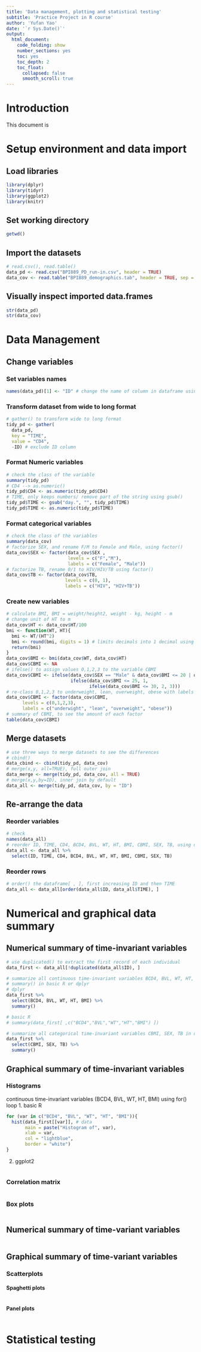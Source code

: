 ```yaml
---
title: 'Data management, plotting and statistical testing'
subtitle: 'Practice Project in R course'
author: 'Yufan Yao'
date: '`r Sys.Date()`'
output: 
  html_document: 
    code_folding: show
    number_sections: yes
    toc: yes
    toc_depth: 2
    toc_float:
      collapsed: false
      smooth_scroll: true
---
```

# Introduction
This document is 

# Setup environment and data import
## Load libraries
```r
library(dplyr)
library(tidyr)
library(ggplot2)
library(knitr)
```

## Set working directory
```r
getwd()
```

## Import the datasets
```r
# read.csv(), read.table()
data_pd <- read.csv("BPI889_PD_run-in.csv", header = TRUE)
data_cov <- read.table("BPI889_demographics.tab", header = TRUE, sep = "")
```

## Visually inspect imported data.frames
```r
str(data_pd)
str(data_cov)
```

# Data Management
## Change variables
### Set variables names
```r
names(data_pd)[1] <- "ID" # change the name of column in dataframe using names()
```

### Transform dataset from wide to long format
```r
# gather() to transform wide to long format
tidy_pd <- gather(
  data_pd,
  key = "TIME",
  value = "CD4",
  -ID) # exclude ID column
```

### Format Numeric variables
```r
# check the class of the variable
summary(tidy_pd)
# CD4 --> as.numeric()
tidy_pd$CD4 <- as.numeric(tidy_pd$CD4)
# TIME, only keeps numbers/ remove part of the string using gsub()
tidy_pd$TIME <- gsub("day.", "", tidy_pd$TIME)
tidy_pd$TIME <- as.numeric(tidy_pd$TIME)
```

### Format categorical variables
```r
# check the class of the variables
summary(data_cov)
# factorize SEX, and rename F/M to Female and Male, using factor()
data_cov$SEX <- factor(data_cov$SEX ,
                       levels = c("F","M"),
                       labels = c("Female", "Male"))
# factorize TB, rename 0/1 to HIV/HIV/TB using factor()
data_cov$TB <- factor(data_cov$TB,
                      levels = c(0, 1),
                      labels = c("HIV", "HIV+TB"))
```

### Create new variables
```r
# calculate BMI, BMI = weight/height2, weight - kg, height - m
# change unit of HT to m
data_cov$HT <- data_cov$HT/100
bmi <- function(WT, HT){
  bmi <- WT/(HT^2)
  bmi <- round(bmi, digits = 1) # limits decimals into 1 decimal using round()
  return(bmi)
}
data_cov$BMI <- bmi(data_cov$WT, data_cov$HT)
data_cov$CBMI <- NA
# ifelse() to assign values 0,1,2,3 to the variable CBMI
data_cov$CBMI <- ifelse(data_cov$SEX == "Male" & data_cov$BMI <= 20 | data_cov$SEX == "Female" & data_cov$BMI <= 18, 0,
                        ifelse(data_cov$BMI <= 25, 1, 
                               ifelse(data_cov$BMI <= 30, 2, 3)))
# re-class 0,1,2,3 to underweight, lean, overweight, obese with labels using factor()
data_cov$CBMI <- factor(data_cov$CBMI,
      levels = c(0,1,2,3),
      labels = c("underwight", "lean", "overweight", "obese"))
# summary of CBMI, to see the amount of each factor
table(data_cov$CBMI)
```

## Merge datasets
```r
# use three ways to merge datasets to see the differences
# cbind()
data_cbind <- cbind(tidy_pd, data_cov)
# merge(x,y, all=TRUE), full outer join
data_merge <- merge(tidy_pd, data_cov, all = TRUE)
# merge(x,y,by=ID), inner join by default
data_all <- merge(tidy_pd, data_cov, by = "ID")
```

## Re-arrange the data
### Reorder variables
```r
# check
names(data_all)
# reorder ID, TIME, CD4, BCD4, BVL, WT, HT, BMI, CBMI, SEX, TB, using dplyr
data_all <- data_all %>% 
  select(ID, TIME, CD4, BCD4, BVL, WT, HT, BMI, CBMI, SEX, TB)
```

### Reorder rows
```r
# order() the dataframe[ , ], first increasing ID and then TIME
data_all <- data_all[order(data_all$ID, data_all$TIME), ]
```

# Numerical and graphical data summary
## Numerical summary of time-invariant variables
```r
# use duplicated() to extract the first record of each individual
data_first <- data_all[!duplicated(data_all$ID), ]

# summarize all continuous time-invariant variables BCD4, BVL, WT, HT, BMI in data_first
# summary() in basic R or dplyr
# dplyr
data_first %>% 
  select(BCD4, BVL, WT, HT, BMI) %>% 
  summary()

# basic R
# summary(data_first[ ,c("BCD4","BVL","WT","HT","BMI") ])

# summarize all categorical time-invariant variables CBMI, SEX, TB in data_first (dplyr)
data_first %>% 
  select(CBMI, SEX, TB) %>% 
  summary()

```

## Graphical summary of time-invariant variables
### Histograms
continuous time-invariant variables (BCD4, BVL, WT, HT, BMI) using for() loop
1. basic R
```r
for (var in c("BCD4", "BVL", "WT", "HT", "BMI")){
  hist(data_first[[var]], # data
       main = paste("Histogram of", var),
       xlab = var,
       col = "lightblue",
       border = "white")
}

```
2. ggplot2
```r

```


### Correlation matrix
```r

```

### Box plots
```r

```

## Numerical summary of time-variant variables
```r

```

## Graphical summary of time-variant variables
### Scatterplots
#### Spaghetti plots
```r

```

#### Panel plots
```r

```

# Statistical testing
```r

```

